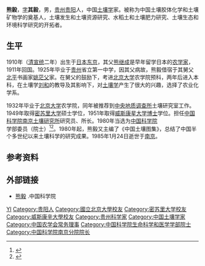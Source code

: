 '''熊毅'''{{BD|1910年|3月10日|1985年|1月24日|catIdx=X熊}}，[[表字|字]]'''其毅'''，男，[[贵州|贵州]][[贵阳|贵阳]]人，中国[[土壤学|土壤学]]家。被称为中国土壤胶体化学和土壤矿物学的奠基人，土壤发生和土壤资源研究、水稻土和土壤肥力研究、土壤生态和环境科学研究的开拓者。

== 生平 ==
1910年（[[清|清]][[宣统|宣统]]二年）出生于[[日本|日本]][[东京|东京]]，其父[[熊继成|熊继成]]是早年留学日本的[[农学家|农学家]]，1911年回国。1925年毕业于[[贵州|贵州]]省立第一中学，因其父病故，熊毅借宿于其舅父[[北平|北平]]书画家[[姚茫父|姚茫父]]家。在舅父的鼓励下，考进[[北京大学|北京大学]]农学院预科，两年后进入本科，在土壤学[[刘和|刘和]]的教导及其影响下，对[[土壤学|土壤学]]产生了很大的兴趣，选择了农业化学系。

1932年毕业于[[北京大学|北京大学]]农学院，同年被推荐到[[中央地质调查所|中央地质调查所]]土壤研究室工作。1949年取得[[密苏里大学|密苏里大学]]硕士学位，1951年取得[[威斯康星大学|威斯康星大学]][[博士|博士]]学位。担任[[中国科学院南京土壤研究所|中国科学院南京土壤研究所]]研究员、所长。1980年当选为[[中国科学院|中国科学院]]学部委员（院士）<ref >{{cite web |url=http://www.warchina.com/zhuanti_a/243.html |language= |title=中国科学院院士熊毅 |publisher=亚东网 |date=2016-09-02 |accessdate= |archive-date=2019-05-20 |archive-url=https://web.archive.org/web/20190520022627/http://www.warchina.com/zhuanti_a/243.html |dead-url=no }}</ref><ref >{{cite web |url=http://news.163.com/14/1128/02/AC3R1P6S00014Q4P.html |language= |title=熊毅院士与五眼梅花井(组图) |publisher=大河报 |date=2014-11-28 |accessdate= |archive-url=https://web.archive.org/web/20170114121608/http://news.163.com/14/1128/02/AC3R1P6S00014Q4P.html |archive-date=2017-01-14 |dead-url=yes }}</ref>。1980年起，熊毅又主编了《中国土壤图集》，总结了中国半个多世纪以来土壤科学的研究成果。1985年1月24日逝世于[[南京|南京]]。

== 参考资料 ==
{{reflist}}

== 外部链接 ==
* [http://casad.cas.cn/aca/316/ygysmd-200906-t20090624_1809615.html 熊毅] {{Wayback|url=http://casad.cas.cn/aca/316/ygysmd-200906-t20090624_1809615.html |date=20180816191157 }}.中国科学院

{{中国科学院生命科学和医学学部院士}}
{{Navboxes
| title  = 熊毅在[[中国农学会|中国农学会]]的职务
| list1  =
{{中国农学会第二届理事会}}
{{中国农学会第三届理事会}}
}}

{{Authority control}}
{{DEFAULTSORT:Xiong}}
[[Category:熊姓|YI]]
[[Category:贵阳人|Category:贵阳人]]
[[Category:國立北京大學校友|Category:國立北京大學校友]]
[[Category:密苏里大学校友|Category:密苏里大学校友]]
[[Category:威斯康辛大學校友|Category:威斯康辛大學校友]]
[[Category:贵州科学家|Category:贵州科学家]]
[[Category:中国土壤学家|Category:中国土壤学家]]
[[Category:中国农学会常务理事|Category:中国农学会常务理事]]
[[Category:中国科学院生命科学和医学学部院士|Category:中国科学院生命科学和医学学部院士]]
[[Category:中国科学院南京分院院长|Category:中国科学院南京分院院长]]